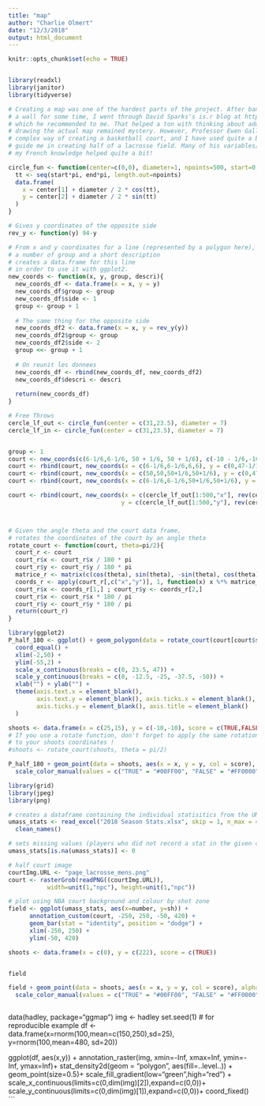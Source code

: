 ```yaml
---
title: "map"
author: "Charlie Olmert"
date: "12/3/2018"
output: html_document
---
```


```r
knitr::opts_chunk$set(echo = TRUE)


library(readxl)
library(janitor)
library(tidyverse)
```

```r
# Creating a map was one of the hardest parts of the project. After banging my head against
# a wall for some time, I went through David Sparks's is.r blog at http://is-r.tumblr.com/page/5, 
# which he recommended to me. That helped a ton with thinking about adding heat to the map, but 
# drawing the actual map remained mystery. However, Professor Ewen Gallic posted a detailed and 
# complex way of creating a basketball court, and I have used quite a bit of that code here to 
# guide me in creating half of a lacrosse field. Many of his variables/comments are in French, so 
# my French knowledge helped quite a bit!

circle_fun <- function(center=c(0,0), diameter=1, npoints=500, start=0, end=2){
  tt <- seq(start*pi, end*pi, length.out=npoints)
  data.frame(
    x = center[1] + diameter / 2 * cos(tt),
    y = center[2] + diameter / 2 * sin(tt)
  )
}

# Gives y coordinates of the opposite side
rev_y <- function(y) 94-y

# From x and y coordinates for a line (represented by a polygon here),
# a number of group and a short description
# creates a data.frame for this line
# in order to use it with ggplot2.
new_coords <- function(x, y, group, descri){
  new_coords_df <- data.frame(x = x, y = y)
  new_coords_df$group <- group
  new_coords_df$side <- 1
  group <- group + 1
  
  # The same thing for the opposite side
  new_coords_df2 <- data.frame(x = x, y = rev_y(y))
  new_coords_df2$group <- group
  new_coords_df2$side <- 2
  group <<- group + 1
  
  # On reunit les donnees
  new_coords_df <- rbind(new_coords_df, new_coords_df2)
  new_coords_df$descri <- descri
  
  return(new_coords_df)
}

# Free Throws
cercle_lf_out <- circle_fun(center = c(31,23.5), diameter = 7)
cercle_lf_in <- circle_fun(center = c(31,23.5), diameter = 7)


group <- 1
court <- new_coords(c(6-1/6,6-1/6, 50 + 1/6, 50 + 1/6), c(-10 - 1/6,-10,-10,-10 - 1/6), group = group, descri = "left boundary")
court <- rbind(court, new_coords(x = c(6-1/6,6-1/6,6,6), y = c(0,47-1/12,47-1/12,0), group = group, descri = "restraining line"))
court <- rbind(court, new_coords(x = c(50,50,50+1/6,50+1/6), y = c(0,47-1/12,47-1/12,0), group = group, descri = "end line"))
court <- rbind(court, new_coords(x = c(6-1/6,6-1/6,50+1/6,50+1/6), y = c(94/2-1/12,94/2, 94/2, 94/2-1/12), group = group, descri = "right boundary"))

court <- rbind(court, new_coords(x = c(cercle_lf_out[1:500,"x"], rev(cercle_lf_in[1:500,"x"])),
                                y = c(cercle_lf_out[1:500,"y"], rev(cercle_lf_in[1:500,"y"])), group = group, descri = "crease"))



# Given the angle theta and the court data frame,
# rotates the coordinates of the court by an angle theta
rotate_court <- function(court, theta=pi/2){
  court_r <- court
  court_r$x <- court_r$x / 180 * pi
  court_r$y <- court_r$y / 180 * pi
  matrice_r <- matrix(c(cos(theta), sin(theta), -sin(theta), cos(theta)), ncol = 2)
  coords_r <- apply(court_r[,c("x","y")], 1, function(x) x %*% matrice_r)
  court_r$x <- coords_r[1,] ; court_r$y <- coords_r[2,]
  court_r$x <- court_r$x * 180 / pi
  court_r$y <- court_r$y * 180 / pi
  return(court_r)
}

library(ggplot2)
P_half_180 <- ggplot() + geom_polygon(data = rotate_court(court[court$side==1,], theta = pi/2), aes(x = x, y = y, group = group), col = "gray") +
  coord_equal() +
  xlim(-2,50) +
  ylim(-55,2) +
  scale_x_continuous(breaks = c(0, 23.5, 47)) +
  scale_y_continuous(breaks = c(0, -12.5, -25, -37.5, -50)) +
  xlab("") + ylab("") +
  theme(axis.text.x = element_blank(),
        axis.text.y = element_blank(), axis.ticks.x = element_blank(),
        axis.ticks.y = element_blank(), axis.title = element_blank()
  )

shoots <- data.frame(x = c(25,15), y = c(-10,-10), score = c(TRUE,FALSE))
# If you use a rotate function, don't forget to apply the same rotation
# to your shoots coordinates !
#shoots <- rotate_court(shoots, theta = pi/2)

P_half_180 + geom_point(data = shoots, aes(x = x, y = y, col = score), alpha = .8) +
  scale_color_manual(values = c("TRUE" = "#00FF00", "FALSE" = "#FF0000"))
```

```r
library(grid)
library(jpeg)
library(png)

# creates a dataframe containing the individual statisitics from the UMass Lowell game
umass_stats <- read_excel("2018 Season Stats.xlsx", skip = 1, n_max = 45) %>% 
  clean_names()

# sets missing values (players who did not record a stat in the given column) equal to 0
umass_stats[is.na(umass_stats)] <- 0

# half court image
courtImg.URL <- "page_lacrosse_mens.png"
court <- rasterGrob(readPNG((courtImg.URL)),
           width=unit(1,"npc"), height=unit(1,"npc"))

# plot using NBA court background and colour by shot zone
field <- ggplot(umass_stats, aes(x=number, y=sh)) + 
      annotation_custom(court, -250, 250, -50, 420) +
      geom_bar(stat = "identity", position = "dodge") +
      xlim(-250, 250) +
      ylim(-50, 420)

shoots <- data.frame(x = c(0), y = c(222), score = c(TRUE))


field

field + geom_point(data = shoots, aes(x = x, y = y, col = score), alpha = .8) +
  scale_color_manual(values = c("TRUE" = "#00FF00", "FALSE" = "#FF0000"))
```

```r
```
data(hadley, package="ggmap")
img <- hadley
set.seed(1)      # for reproducible example
df  <- data.frame(x=rnorm(100,mean=c(150,250),sd=25),
                  y=rnorm(100,mean=480, sd=20))

ggplot(df, aes(x,y))  + 
  annotation_raster(img, xmin=-Inf, xmax=Inf, ymin=-Inf, ymax=Inf)+
  stat_density2d(geom = "polygon", aes(fill=..level..)) + 
  geom_point(size=0.5)+
  scale_fill_gradient(low="green",high="red") + 
  scale_x_continuous(limits=c(0,dim(img)[2]),expand=c(0,0))+
  scale_y_continuous(limits=c(0,dim(img)[1]),expand=c(0,0))+
  coord_fixed()
```

